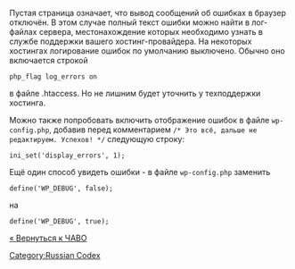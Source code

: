 Пустая страница означает, что вывод сообщений об ошибках в браузер отключён. В этом случае полный текст ошибки можно найти в лог-файлах сервера, местонахождение которых необходимо узнать в службе поддержки вашего хостинг-провайдера. На некоторых хостингах логирование ошибок по умолчанию выключено. Обычно оно включается строкой
<pre>
php_flag log_errors on
</pre>
в файле .htaccess. Но не лишним будет уточнить у техподдержки хостинга.

Можно также попробовать включить отображение ошибок в файле <tt>wp-config.php</tt>, добавив перед комментарием <code>/* Это всё, дальше не редактируем. Успехов! */</code> следующую строку:
<pre>
ini_set('display_errors', 1);
</pre>

Ещё один способ увидеть ошибки - в файле <tt>wp-config.php</tt> заменить

<pre>
define('WP_DEBUG', false);
</pre>

на

<pre>
define('WP_DEBUG', true);
</pre>

[[ЧАВО|« Вернуться к ЧАВО]]

[[Category:Russian Codex]]
